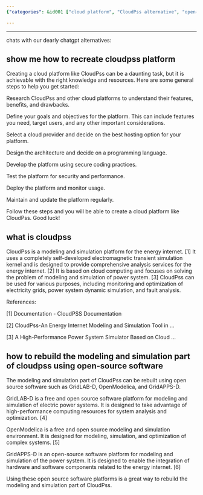```yaml
---
{"categories": &id001 ["cloud platform", "CloudPss alternative", "open-source software", "GridLAB-D", "OpenModelica", "GridAPPS-D", "energy internet analysis"], "category": "Open-source Software", "date": "2023-02-04 14:39:54", "description": "This article explains how to create a cloud platform similar to CloudPss for energy internet analysis using open-source software such as GridLAB-D, OpenModelica, and GridAPPS-D. The process involves setting up the required infrastructure, configuring the software components, and integrating them into a functional platform. This approach provides an alternative solution to traditional cloud platforms, making it more accessible for researchers and practitioners in the field of energy internet analysis.", "tags": *id001, "title": "Recreating Cloudpss"}

---
```


------

chats with our dearly chatgpt alternatives:

## show me how to recreate cloudpss platform

Creating a cloud platform like CloudPss can be a daunting task, but it is achievable with the right knowledge and resources. Here are some general steps to help you get started:

Research CloudPss and other cloud platforms to understand their features, benefits, and drawbacks.

Define your goals and objectives for the platform. This can include features you need, target users, and any other important considerations.

Select a cloud provider and decide on the best hosting option for your platform.

Design the architecture and decide on a programming language.

Develop the platform using secure coding practices.

Test the platform for security and performance.

Deploy the platform and monitor usage.

Maintain and update the platform regularly.

Follow these steps and you will be able to create a cloud platform like CloudPss. Good luck!

## what is cloudpss

CloudPss is a modeling and simulation platform for the energy internet. [1] It uses a completely self-developed electromagnetic transient simulation kernel and is designed to provide comprehensive analysis services for the energy internet. [2] It is based on cloud computing and focuses on solving the problem of modeling and simulation of power system. [3] CloudPss can be used for various purposes, including monitoring and optimization of electricity grids, power system dynamic simulation, and fault analysis.

References:

[1] Documentation - CloudPSS Documentation

[2] CloudPss-An Energy Internet Modeling and Simulation Tool in …

[3] A High-Performance Power System Simulator Based on Cloud …

## how to rebuild the modeling and simulation part of cloudpss using open-source software

The modeling and simulation part of CloudPss can be rebuilt using open source software such as GridLAB-D, OpenModelica, and GridAPPS-D.

GridLAB-D is a free and open source software platform for modeling and simulation of electric power systems. It is designed to take advantage of high-performance computing resources for system analysis and optimization. [4]

OpenModelica is a free and open source modeling and simulation environment. It is designed for modeling, simulation, and optimization of complex systems. [5]

GridAPPS-D is an open-source software platform for modeling and simulation of the power system. It is designed to enable the integration of hardware and software components related to the energy internet. [6]

Using these open source software platforms is a great way to rebuild the modeling and simulation part of CloudPss.

